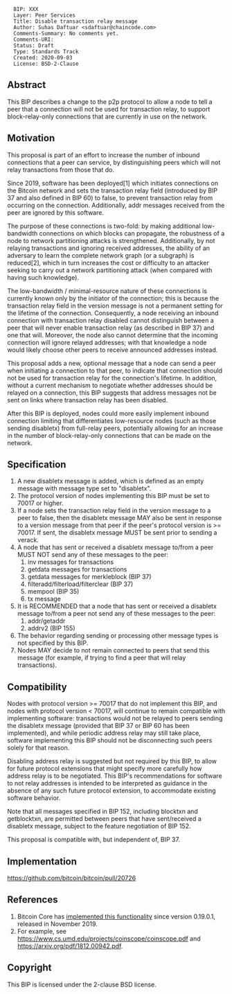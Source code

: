 <pre>
  BIP: XXX
  Layer: Peer Services
  Title: Disable transaction relay message
  Author: Suhas Daftuar <sdaftuar@chaincode.com>
  Comments-Summary: No comments yet.
  Comments-URI:
  Status: Draft
  Type: Standards Track
  Created: 2020-09-03
  License: BSD-2-Clause
</pre>

==Abstract==

This BIP describes a change to the p2p protocol to allow a node to tell a peer
that a connection will not be used for transaction relay, to support
block-relay-only connections that are currently in use on the network.

==Motivation==

This proposal is part of an effort to increase the number of inbound
connections that a peer can service, by distinguishing peers which will not
relay transactions from those that do.

Since 2019, software has been deployed[1] which initiates
connections on the Bitcoin network and sets the transaction relay field
(introduced by BIP 37 and also defined in BIP 60) to false, to prevent
transaction relay from occurring on the connection. Additionally, addr messages
received from the peer are ignored by this software.

The purpose of these connections is two-fold: by making additional
low-bandwidth connections on which blocks can propagate, the robustness of a
node to network partitioning attacks is strengthened.  Additionally, by not
relaying transactions and ignoring received addresses, the ability of an
adversary to learn the complete network graph (or a subgraph) is reduced[2],
which in turn increases the cost or difficulty to an attacker seeking to carry
out a network partitioning attack (when compared with having such knowledge).

The low-bandwidth / minimal-resource nature of these connections is currently
known only by the initiator of the connection; this is because the transaction
relay field in the version message is not a permanent setting for the lifetime
of the connection.  Consequently, a node receiving an inbound connection with
transaction relay disabled cannot distinguish between a peer that will never
enable transaction relay (as described in BIP 37) and one that will.  Moreover,
the node also cannot determine that the incoming connection will ignore relayed
addresses; with that knowledge a node would likely choose other peers to
receive announced addresses instead.

This proposal adds a new, optional message that a node can send a peer when
initiating a connection to that peer, to indicate that connection should not be
used for transaction relay for the connection's lifetime. In addition, without
a current mechanism to negotiate whether addresses should be relayed on a
connection, this BIP suggests that address messages not be sent on links where
transaction relay has been disabled.

After this BIP is deployed, nodes could more easily implement inbound
connection limiting that differentiates low-resource nodes (such as those
sending disabletx) from full-relay peers, potentially allowing for an increase
in the number of block-relay-only connections that can be made on the network.

==Specification==

# A new disabletx message is added, which is defined as an empty message with message type set to "disabletx".
# The protocol version of nodes implementing this BIP must be set to 70017 or higher.
# If a node sets the transaction relay field in the version message to a peer to false, then the disabletx message MAY also be sent in response to a version message from that peer if the peer's protocol version is >= 70017. If sent, the disabletx message MUST be sent prior to sending a verack.
# A node that has sent or received a disabletx message to/from a peer MUST NOT send any of these messages to the peer:
## inv messages for transactions
## getdata messages for transactions
## getdata messages for merkleblock (BIP 37)
## filteradd/filterload/filterclear (BIP 37)
## mempool (BIP 35)
## tx message
# It is RECOMMENDED that a node that has sent or received a disabletx message to/from a peer not send any of these messages to the peer:
## addr/getaddr
## addrv2 (BIP 155)
# The behavior regarding sending or processing other message types is not specified by this BIP.
# Nodes MAY decide to not remain connected to peers that send this message (for example, if trying to find a peer that will relay transactions).

==Compatibility==

Nodes with protocol version >= 70017 that do not implement this BIP, and nodes
with protocol version < 70017, will continue to remain compatible with
implementing software: transactions would not be relayed to peers sending the
disabletx message (provided that BIP 37 or BIP 60 has been implemented), and while
periodic address relay may still take place, software implementing this BIP
should not be disconnecting such peers solely for that reason.

Disabling address relay is suggested but not required by this BIP, to allow for
future protocol extensions that might specify more carefully how address relay
is to be negotiated. This BIP's recommendations for software to not relay
addresses is intended to be interpreted as guidance in the absence of any such
future protocol extension, to accommodate existing software behavior.

Note that all messages specified in BIP 152, including blocktxn and
getblocktxn, are permitted between peers that have sent/received a disabletx
message, subject to the feature negotiation of BIP 152.

This proposal is compatible with, but independent of, BIP 37.

==Implementation==

https://github.com/bitcoin/bitcoin/pull/20726

==References==

# Bitcoin Core has [https://github.com/bitcoin/bitcoin/pull/15759 implemented this functionality] since version 0.19.0.1, released in November 2019.
# For example, see https://www.cs.umd.edu/projects/coinscope/coinscope.pdf and https://arxiv.org/pdf/1812.00942.pdf.

==Copyright==

This BIP is licensed under the 2-clause BSD license.
